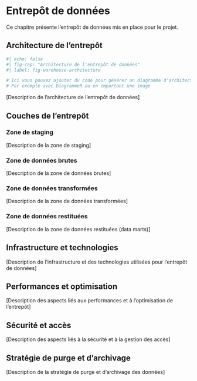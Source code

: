 # Entrepôt de données

Ce chapitre présente l'entrepôt de données mis en place pour le projet.

## Architecture de l'entrepôt

```r
#| echo: false
#| fig-cap: "Architecture de l'entrepôt de données"
#| label: fig-warehouse-architecture

# Ici vous pouvez ajouter du code pour générer un diagramme d'architecture
# Par exemple avec DiagrammeR ou en important une image
```

\[Description de l'architecture de l'entrepôt de données\]

## Couches de l'entrepôt

### Zone de staging

\[Description de la zone de staging\]

### Zone de données brutes

\[Description de la zone de données brutes\]

### Zone de données transformées

\[Description de la zone de données transformées\]

### Zone de données restituées

\[Description de la zone de données restituées (data marts)\]

## Infrastructure et technologies

\[Description de l'infrastructure et des technologies utilisées pour l'entrepôt de données\]

## Performances et optimisation

\[Description des aspects liés aux performances et à l'optimisation de l'entrepôt\]

## Sécurité et accès

\[Description des aspects liés à la sécurité et à la gestion des accès\]

## Stratégie de purge et d'archivage

\[Description de la stratégie de purge et d'archivage des données\]
